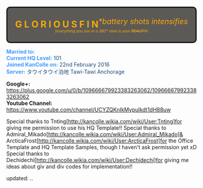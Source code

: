 <div style="width:100%px;margin:6px auto 6px auto;border:3px solid #141414;border-radius:10px;box-sizing:border-box;-moz-box-sizing:border-box;font-size:24px;line-height:100%;color:#FA0;background-color:#5b5a57;text-align:center;"><b>G L O R I O U S F I N</b><sup><i>*battery shots intensifies</i></sup><br><span style="font-size:10px;line-height:100%;margin:3px;padding:0;"><i>(everything you see in a 360* view is your <s>REALITY</s>)</i></span></div>
{{{!}}class="wikitable" style="text-align: center; float: right;"
{{!}}-
{{!}}rowspan="2" {{!}}[[File:Rank_Vice_Admiral.png{{!}}48px]]
{{!}}{{Fuel}}
{{!}}1,491
{{!}}{{Steel}}
{{!}}36,170
{{!}}rowspan="2" {{!}}[[File:Coin.png|Coin]]
{{!}}rowspan="2" {{!}}1,810
{{!}}-
{{!}}{{Ammo}}
{{!}}32,988
{{!}}{{Bauxite}}
{{!}}7,631
{{!}}-
{{!}}{{ItemStack|item = [[File:Instant_repair_2.png{{!}}50px{{!}}Instant repair]]
|text = x42
}}
{{!}}{{ItemStack
|item = [[File:Instant_construction_2.png{{!}}50px{{!}}Instant construction]]
|text = x386
}}
{{!}}{{ItemStack
|item = [[File:Development_material.png{{!}}50px{{!}}Development material]]
|text = x442
}}
{{!}}{{ItemStack
|item = [[File:Improvement_Materials.png{{!}}50px{{!}}Improvement Materials]]
|text = x9
}}
{{!}}{{ItemStack
|item = [[File:Medal.png{{!}}50px{{!}}Medal]]
|text = x3
}}
{{!}}{{ItemStack
|item = [[File:Blueprint.png{{!}}50px{{!}}Blueprint]]
|text = x2
}}
{{!}}{{ItemStack
|item = [[File:First-Class_Medal.png|50px|First Class medal|link=http://kancolle.wikia.com/wiki/Medal]]
|text = x0
}}
{{!}}-
{{!}}{{ItemStack
|item = [[File:Emergency_repair.png{{!}}Emergency repair{{!}}link=Emergency repair]]
|text = x4
}}
{{!}}{{ItemStack
|item = [[File:Repair_goddess.png{{!}}Repair goddess{{!}}link=Repair goddess]]
|text = x1
}}
{{!}}{{ItemStack
|item = [[File:Furniture_fairy.png{{!}}Furniture Fairy]]
|text = x0
}}
{{!}}{{ItemStack
|item = [[File:Reinforcement Expansion.png{{!}}Reinforcement Expansion]]
|text = x0
}}
{{!}}{{ItemStack
|item = [[File:Prototype_Flight_Deck_Catapult_Icon.png{{!}}Prototype Flight Deck catapult]]
|text = x0
}}
{{!}}{{ItemStack
|item = [[File:Skilled Crew Member Icon.png{{!}}Skilled Crew Member]]
|text = x2
}}
{{!}}{{ItemStack
|item = [[File:Headquarters Personnel.png{{!}}Headquarters Personnel]]
|text = x0
}}
{{!}}-
{{!}}{{ItemStack
|item = [[File:Food_supply_ship_irako.png{{!}}Food supply ship irako]]
|text = x7
}}
{{!}}{{ItemStack
|item = [[File:Food_supply_ship_mamiya.png{{!}}Food supply ship mamiya]]
|text = x6
}}
{{!}}{{ItemStack
|item = [[File:Hishimochi_icon.png{{!}}Hishimochi{{!}}link=Seasonal/Hishimochi 2015]]
|text = x0
}}
{{!}}{{ItemStack
|item = [[File:Combat Provisions.png{{!}}Combat Provisions{{!}}link=Combat Provisions]]
|text = x12
}}
{{!}}{{ItemStack
|item = [[File:Underway Replenishment.png{{!}}Underway Replenishment{{!}}link=Underway Replenishment]]
|text = x1
}}
{{!}}{{ItemStack
|item = [[File:Present_box_icon.png{{!}}Present box]]
|text = x4
}}
{{!}}{{ItemStack
|item = [[File:Canned Mackerel icon.png{{!}}Canned Mackerel]]
|text = x0
}}
{{!}}}
<font color=#419bff>'''Married to:''' </font>{{ShipBattleCardKai|Furutaka/Kai Ni}} <br/>

<font color=#419bff>'''Current HQ Level:'''</font> <font color=#204d7f>101</font> <br/>

<font color=#419bff>'''Joined KanColle on:'''</font> <font color=#204d7f>22nd February 2016</font> <br/>

<font color=#419bff>'''Server:'''</font> <font color=#204d7f>タウイタウイ泊地 Tawi-Tawi Anchorage</font> <br/>





'''Google+:''' https://plus.google.com/u/0/b/109666679923383263062/109666679923383263062<br/>
'''Youtube Channel:''' https://www.youtube.com/channel/UCYZQKnIkMypulkdt1dH88uw

Special thanks to Tnting[http://kancolle.wikia.com/wiki/User:Tnting]for giving me permission to use his HQ Template!!
Special thanks to Admiral_Mikado[http://kancolle.wikia.com/wiki/User:Admiral_Mikado]& ArcticaFrost[http://kancolle.wikia.com/wiki/User:ArcticaFrost]for the Office Template and HQ Template Samples, though I haven't ask permission yet xD
Special thanks to Dechidechi[http://kancolle.wikia.com/wiki/User:Dechidechi]for giving me ideas about giv and div codes for implementation!!

updated: {{REVISIONDAY2}}.{{REVISIONMONTH}}.{{REVISIONYEAR}}